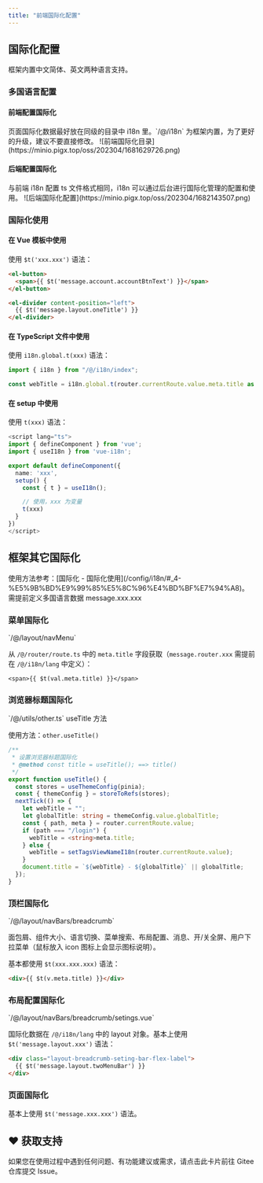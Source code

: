 ```yaml
---
title: "前端国际化配置"
---
```


## 国际化配置

<Note>
框架内置中文简体、英文两种语言支持。
</Note>

### 多国语言配置

#### 前端配置国际化

<Note>
页面国际化数据最好放在同级的目录中 i18n 里。`/@/i18n` 为框架内置，为了更好的升级，建议不要直接修改。
</Note>

<Card title="前端国际化目录结构" icon="folder">
  ![前端国际化目录](https://minio.pigx.top/oss/202304/1681629726.png)
</Card>

#### 后端配置国际化

<Note>
与前端 i18n 配置 ts 文件格式相同，i18n 可以通过后台进行国际化管理的配置和使用。
</Note>

<Card title="后端国际化配置" icon="image">
  ![后端国际化配置](https://minio.pigx.top/oss/202304/1682143507.png)
</Card>

### 国际化使用

#### 在 Vue 模板中使用

使用 `$t('xxx.xxx')` 语法：

```html
<el-button>
  <span>{{ $t('message.account.accountBtnText') }}</span>
</el-button>

<el-divider content-position="left">
  {{ $t('message.layout.oneTitle') }}
</el-divider>
```

#### 在 TypeScript 文件中使用

使用 `i18n.global.t(xxx)` 语法：

```typescript
import { i18n } from "/@/i18n/index";

const webTitle = i18n.global.t(router.currentRoute.value.meta.title as any);
```

#### 在 setup 中使用

使用 `t(xxx)` 语法：

```typescript
<script lang="ts">
import { defineComponent } from 'vue';
import { useI18n } from 'vue-i18n';

export default defineComponent({
  name: 'xxx',
  setup() {
    const { t } = useI18n();

    // 使用，xxx 为变量
    t(xxx)
  }
})
</script>
```

## 框架其它国际化

<Note>
使用方法参考：[国际化 - 国际化使用](/config/i18n/#_4-%E5%9B%BD%E9%99%85%E5%8C%96%E4%BD%BF%E7%94%A8)。需提前定义多国语言数据 message.xxx.xxx
</Note>

### 菜单国际化

<Card title="代码位置" icon="code">
  `/@/layout/navMenu`
</Card>

从 `/@/router/route.ts` 中的 `meta.title` 字段获取（`message.router.xxx` 需提前在 `/@/i18n/lang` 中定义）：

```vue
<span>{{ $t(val.meta.title) }}</span>
```

### 浏览器标题国际化

<Card title="代码位置" icon="code">
  `/@/utils/other.ts` useTitle 方法
</Card>

使用方法：`other.useTitle()`

```typescript
/**
 * 设置浏览器标题国际化
 * @method const title = useTitle(); ==> title()
 */
export function useTitle() {
  const stores = useThemeConfig(pinia);
  const { themeConfig } = storeToRefs(stores);
  nextTick(() => {
    let webTitle = "";
    let globalTitle: string = themeConfig.value.globalTitle;
    const { path, meta } = router.currentRoute.value;
    if (path === "/login") {
      webTitle = <string>meta.title;
    } else {
      webTitle = setTagsViewNameI18n(router.currentRoute.value);
    }
    document.title = `${webTitle} - ${globalTitle}` || globalTitle;
  });
}
```

### 顶栏国际化

<Card title="代码位置" icon="code">
  `/@/layout/navBars/breadcrumb`
</Card>

面包屑、组件大小、语言切换、菜单搜索、布局配置、消息、开/关全屏、用户下拉菜单（鼠标放入 icon 图标上会显示图标说明）。

基本都使用 `$t(xxx.xxx.xxx)` 语法：

```html
<div>{{ $t(v.meta.title) }}</div>
```

### 布局配置国际化

<Card title="代码位置" icon="code">
  `/@/layout/navBars/breadcrumb/setings.vue`
</Card>

国际化数据在 `/@/i18n/lang` 中的 layout 对象。基本上使用 `$t('message.layout.xxx')` 语法：

```html
<div class="layout-breadcrumb-seting-bar-flex-label">
  {{ $t('message.layout.twoMenuBar') }}
</div>
```

### 页面国际化

基本上使用 `$t('message.xxx.xxx')` 语法。

## ♥️ 获取支持
<Card title="遇到问题？" horizontal icon="link" href="https://gitee.com/log4j/pig/issues">
  如果您在使用过程中遇到任何问题、有功能建议或需求，请点击此卡片前往 Gitee 仓库提交 Issue。
</Card>

